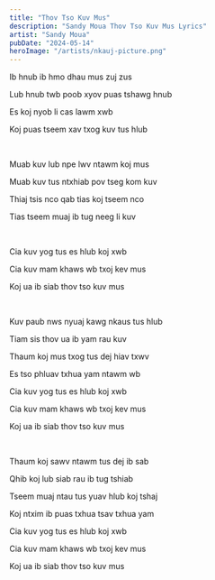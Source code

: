 ```yaml
---
title: "Thov Tso Kuv Mus"
description: "Sandy Moua Thov Tso Kuv Mus Lyrics"
artist: "Sandy Moua"
pubDate: "2024-05-14"
heroImage: "/artists/nkauj-picture.png"
---
```


Ib hnub ib hmo dhau mus zuj zus

Lub hnub twb poob xyov puas tshawg hnub

Es koj nyob li cas lawm xwb

Koj puas tseem xav txog kuv tus hlub

<br />

Muab kuv lub npe lwv ntawm koj mus

Muab kuv tus ntxhiab pov tseg kom kuv

Thiaj tsis nco qab tias koj tseem nco

Tias tseem muaj ib tug neeg li kuv

<br />

Cia kuv yog tus es hlub koj xwb

Cia kuv mam khaws wb txoj kev mus

Koj ua ib siab thov tso kuv mus

<br />

Kuv paub nws nyuaj kawg nkaus tus hlub

Tiam sis thov ua ib yam rau kuv

Thaum koj mus txog tus dej hiav txwv

Es tso phluav txhua yam ntawm wb

Cia kuv yog tus es hlub koj xwb

Cia kuv mam khaws wb txoj kev mus

Koj ua ib siab thov tso kuv mus

<br />

Thaum koj sawv ntawm tus dej ib sab

Qhib koj lub siab rau ib tug tshiab

Tseem muaj ntau tus yuav hlub koj tshaj

Koj ntxim ib puas txhua tsav txhua yam

Cia kuv yog tus es hlub koj xwb

Cia kuv mam khaws wb txoj kev mus

Koj ua ib siab thov tso kuv mus
